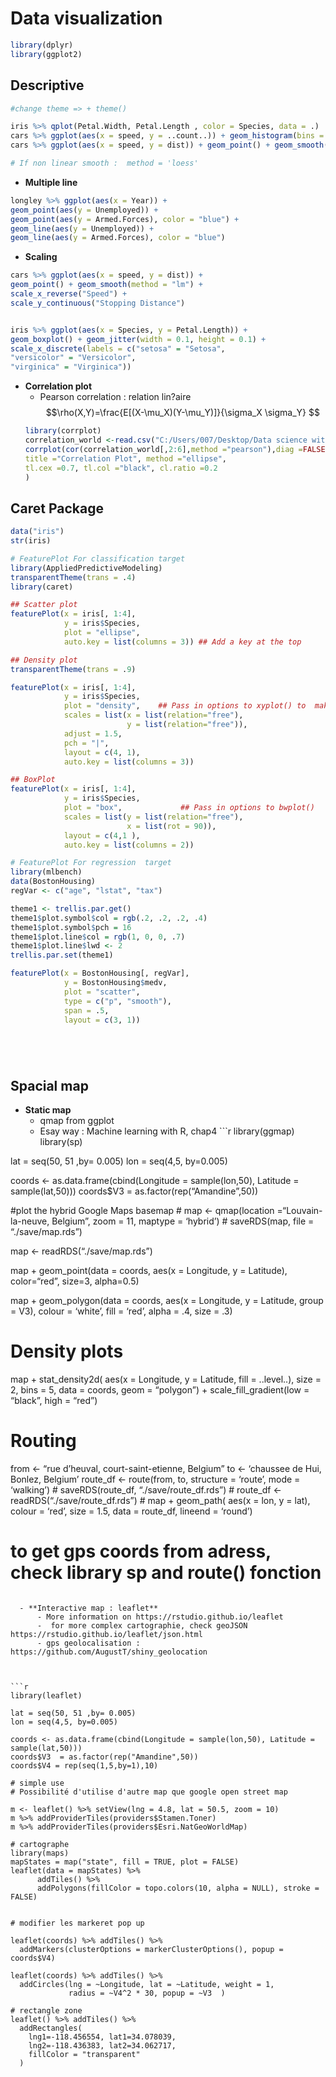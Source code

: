 
#  Data visualization
```r
library(dplyr)
library(ggplot2)
```

## Descriptive
```r
#change theme => + theme()

iris %>% qplot(Petal.Width, Petal.Length , color = Species, data = .)
cars %>% ggplot(aes(x = speed, y = ..count..)) + geom_histogram(bins = 10) + geom_density()
cars %>% ggplot(aes(x = speed, y = dist)) + geom_point() + geom_smooth(method = "lm")

# If non linear smooth :  method = 'loess'
```

  - **Multiple line**
```r
longley %>% ggplot(aes(x = Year)) +
geom_point(aes(y = Unemployed)) +
geom_point(aes(y = Armed.Forces), color = "blue") +
geom_line(aes(y = Unemployed)) +
geom_line(aes(y = Armed.Forces), color = "blue")
```

  - **Scaling** 
```r
cars %>% ggplot(aes(x = speed, y = dist)) +
geom_point() + geom_smooth(method = "lm") +
scale_x_reverse("Speed") +
scale_y_continuous("Stopping Distance")


iris %>% ggplot(aes(x = Species, y = Petal.Length)) +
geom_boxplot() + geom_jitter(width = 0.1, height = 0.1) +
scale_x_discrete(labels = c("setosa" = "Setosa",
"versicolor" = "Versicolor",
"virginica" = "Virginica"))
```

  - **Correlation plot**
      - Pearson correlation : relation lin?aire $$\rho(X,Y)=\frac{E[(X-\mu_X)(Y-\mu_Y)]}{\sigma_X \sigma_Y} $$
```r
library(corrplot)
correlation_world <-read.csv("C:/Users/007/Desktop/Data science with R/R/Dataset/Chapter 4/Correlation/Correlation Data.csv")
corrplot(cor(correlation_world[,2:6],method ="pearson"),diag =FALSE,
title ="Correlation Plot", method ="ellipse",
tl.cex =0.7, tl.col ="black", cl.ratio =0.2
)
```


## Caret Package


```r
data("iris")
str(iris)

# FeaturePlot For classification target
library(AppliedPredictiveModeling)
transparentTheme(trans = .4)
library(caret)

## Scatter plot
featurePlot(x = iris[, 1:4], 
            y = iris$Species, 
            plot = "ellipse",      
            auto.key = list(columns = 3)) ## Add a key at the top

## Density plot
transparentTheme(trans = .9)

featurePlot(x = iris[, 1:4], 
            y = iris$Species,
            plot = "density",    ## Pass in options to xyplot() to  make it prettier
            scales = list(x = list(relation="free"), 
                          y = list(relation="free")), 
            adjust = 1.5, 
            pch = "|", 
            layout = c(4, 1), 
            auto.key = list(columns = 3))

## BoxPlot
featurePlot(x = iris[, 1:4], 
            y = iris$Species, 
            plot = "box",             ## Pass in options to bwplot() 
            scales = list(y = list(relation="free"),
                          x = list(rot = 90)),  
            layout = c(4,1 ), 
            auto.key = list(columns = 2))

# FeaturePlot For regression  target
library(mlbench)
data(BostonHousing)
regVar <- c("age", "lstat", "tax")

theme1 <- trellis.par.get()
theme1$plot.symbol$col = rgb(.2, .2, .2, .4)
theme1$plot.symbol$pch = 16
theme1$plot.line$col = rgb(1, 0, 0, .7)
theme1$plot.line$lwd <- 2
trellis.par.set(theme1)

featurePlot(x = BostonHousing[, regVar], 
            y = BostonHousing$medv, 
            plot = "scatter", 
            type = c("p", "smooth"),
            span = .5,
            layout = c(3, 1))






```


## Spacial map
  - **Static map** 
      - qmap from ggplot
      - Esay way : Machine learning with R, chap4
```r
library(ggmap)
library(sp)

lat = seq(50, 51 ,by= 0.005)
lon = seq(4,5, by=0.005)  

coords <- as.data.frame(cbind(Longitude = sample(lon,50), Latitude = sample(lat,50)))
coords$V3  = as.factor(rep("Amandine",50))

#plot the  hybrid Google Maps basemap
#  map <- qmap(location ="Louvain-la-neuve, Belgium", zoom = 11, maptype = 'hybrid')
# saveRDS(map, file = "./save/map.rds")


map <- readRDS("./save/map.rds")

map + geom_point(data = coords, aes(x = Longitude, y = Latitude), color="red", size=3, alpha=0.5)

map + geom_polygon(data = coords, aes(x = Longitude, y = Latitude, group = V3),
                     colour = 'white', fill = 'red', alpha = .4, size = .3)

# Density plots
map + stat_density2d(
  aes(x = Longitude, y = Latitude, fill = ..level..), 
  size = 2, bins = 5, data = coords, geom = "polygon") +
  scale_fill_gradient(low = "black", high = "red")


# Routing

 from <- "rue d'heuval, court-saint-etienne, Belgium"
 to <- 'chaussee de Hui, Bonlez, Belgium'
 route_df <- route(from, to, structure = 'route', mode = 'walking')
# saveRDS(route_df, "./save/route_df.rds")
# route_df <- readRDS("./save/route_df.rds")
# 
 map +  geom_path(  aes(x = lon, y = lat),  colour = 'red', size = 1.5,
     data = route_df, lineend = 'round')

# to get gps coords from adress, check library sp and route() fonction

```

  - **Interactive map : leaflet**
      - More information on https://rstudio.github.io/leaflet
      -  for more complex cartographie, check geoJSON https://rstudio.github.io/leaflet/json.html
      - gps geolocalisation : https://github.com/AugustT/shiny_geolocation



```r
library(leaflet)

lat = seq(50, 51 ,by= 0.005)
lon = seq(4,5, by=0.005)  

coords <- as.data.frame(cbind(Longitude = sample(lon,50), Latitude = sample(lat,50)))
coords$V3  = as.factor(rep("Amandine",50))
coords$V4 = rep(seq(1,5,by=1),10)

# simple use
# Possibilité d'utilise d'autre map que google open street map

m <- leaflet() %>% setView(lng = 4.8, lat = 50.5, zoom = 10)
m %>% addProviderTiles(providers$Stamen.Toner)
m %>% addProviderTiles(providers$Esri.NatGeoWorldMap)

# cartographe 
library(maps)
mapStates = map("state", fill = TRUE, plot = FALSE)
leaflet(data = mapStates) %>% 
      addTiles() %>%
      addPolygons(fillColor = topo.colors(10, alpha = NULL), stroke = FALSE)


# modifier les markeret pop up 

leaflet(coords) %>% addTiles() %>% 
  addMarkers(clusterOptions = markerClusterOptions(), popup = coords$V4)

leaflet(coords) %>% addTiles() %>%
  addCircles(lng = ~Longitude, lat = ~Latitude, weight = 1,
             radius = ~V4^2 * 30, popup = ~V3  )

# rectangle zone
leaflet() %>% addTiles() %>%
  addRectangles(
    lng1=-118.456554, lat1=34.078039,
    lng2=-118.436383, lat2=34.062717,
    fillColor = "transparent"
  )


```


